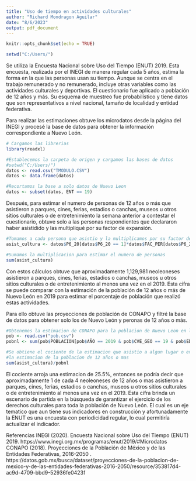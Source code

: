 ```yaml
---
title: "Uso de tiempo en actividades culturales"
author: "Richard Mondragon Aguilar"
date: "8/6/2023"
output: pdf_document
---
```


```r
knitr::opts_chunk$set(echo = TRUE)
```

```r
setwd("C:/Users/")
```


Se utiliza la Encuesta Nacional sobre Uso del Tiempo (ENUT) 2019. Esta encuesta, realizada por el INEGI de manera regular cada 5 años, estima la forma en la que las personas usan su tiempo. Aunque se centra en el trabajo remunerado y no remunerado, incluye otras variables como las actividades culturales y deportivas. El cuestionario fue aplicado a población de 12 años y más. Su esquema de muestreo fue probabilístico y tiene datos que son representativos a nivel nacional, tamaño de localidad y entidad federativa. 

Para realizar las estimaciones obtuve los microdatos desde la página del INEGI y procesé la base de datos para obtener la información correspondiente a Nuevo León.

```r
# Cargamos las librerias
library(readxl)

#Establecemos la carpeta de origen y cargamos las bases de datos
#setwd("C:/Users/")
datos <- read.csv("TMODULO.CSV")
datos <- data.frame(datos)

#Recortamos la base a solo datos de Nuevo Leon
datos <- subset(datos, ENT == 19)
```

Después, para estimar el numero de personas de 12 años o más que asistieron a parques, cines, ferias, estadios o canchas, museos u otros sitios culturales o de entretenimiento la semana anterior a contestar el cuestionario, obtuve solo a las personas respondientes que declararon haber asistidido y las multipliqué por su factor de expansión.

```r
#Tomamos a cada persona que asistio y la multiplicamos por su factor de expansion
asist_cultura <- datos$P6_20[datos$P6_20 == 1]*datos$FAC_PER[datos$P6_20 == 1]

#Sumamos la multiplicacion para estimar el numero de personas
sum(asist_cultura)
```


Con estos cálculos obtuve que aproximadamente 1,129,981 neoleoneses asistieron a parques, cines, ferias, estadios o canchas, museos u otros sitios culturales o de entretenimiento al menos una vez en el 2019. Esta cifra se puede comparar con la estimación de la población de 12 años o más de Nuevo León en 2019 para estimar el porcentaje de población que realizó estas actividades. 

Para ello obtuve las proyecciones de población de CONAPO y filtré la base de datos para obtener solo los de Nuevo León y peronas de 12 años o más. 

```r
#Obtenemos la estimacion de CONAPO para la poblacion de Nuevo Leon en la segunda mitad del 2019
pob <- read.csv("pob.csv")
pobnl <- sum(pob$POBLACION[pob$AÑO == 2019 & pob$CVE_GEO == 19 & pob$EDAD >= 12])

#Se obtiene el cociente de la estimacion que asistio a algun lugar o evento cultural entre 
#la estimacion de la poblacion de 12 años o mas
sum(asist_cultura)/pobnl
```


El cociente arroja una estimacion de 25.5%, entonces se podría decir que
aproximadamente 1 de cada 4 neoleoneses de 12 años o mas asistieron a parques, cines, ferias, estadios o canchas, museos u otros sitios culturales o de entretenimiento al menos una vez en el 2019. Esta cifra brinda un escenario de partida en la búsqueda de garantizar el ejercicio de los derechos culturales para toda la población de Nuevo León. El cual es un eje tematico que aun tiene sus indicadores en construcción y afortunadamente la ENUT es una encuesta con periodicidad regular, lo cual permitiría actualizar el indicador.

Referencias
INEGI (2020). Encuesta Nacional sobre Uso del Tiempo (ENUT) 2019. https://www.inegi.org.mx/programas/enut/2019/#Microdatos
CONAPO (2018). Proyecciones de la Población de México y de las Entidades Federativas, 2016-2050 . https://datos.gob.mx/busca/dataset/proyecciones-de-la-poblacion-de-mexico-y-de-las-entidades-federativas-2016-2050/resource/353817d4-ac9d-4709-bbd9-52936fe0423f